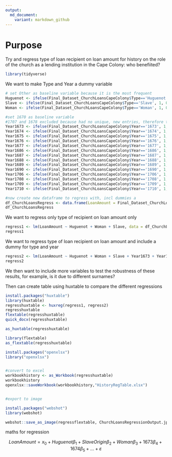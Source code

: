 ```yaml
---
output:
  md_document:
    variant: markdown_github
---
```


# Purpose

Try and regress type of loan recipient on loan amount for history on the role of the church as a lending institution in the Cape Colony: who benefiited?

```r
library(tidyverse)
```

We want to make Type and Year a dummy variable
```r
# set Other as baseline variable because it is the most frequent
Huguenot <- ifelse(Final_Dataset_ChurchLoansCapeColony$Type=='Huguenot', 1, 0)
Slave <- ifelse(Final_Dataset_ChurchLoansCapeColony$Type=='Slave', 1, 0)
Woman <- ifelse(Final_Dataset_ChurchLoansCapeColony$Type=='Woman', 1, 0)

#set 1670 as baseline variable 
#1707 and 1678 excluded because had no unique, new entries, therefore there are 15 years
Year1673 <- ifelse(Final_Dataset_ChurchLoansCapeColony$Year=='1673', 1, 0)
Year1674 <- ifelse(Final_Dataset_ChurchLoansCapeColony$Year=='1674', 1, 0)
Year1675 <- ifelse(Final_Dataset_ChurchLoansCapeColony$Year=='1675', 1, 0)
Year1676 <- ifelse(Final_Dataset_ChurchLoansCapeColony$Year=='1676', 1, 0)
Year1677 <- ifelse(Final_Dataset_ChurchLoansCapeColony$Year=='1677', 1, 0)
Year1686 <- ifelse(Final_Dataset_ChurchLoansCapeColony$Year=='1686', 1, 0)
Year1687 <- ifelse(Final_Dataset_ChurchLoansCapeColony$Year=='1687', 1, 0)
Year1688 <- ifelse(Final_Dataset_ChurchLoansCapeColony$Year=='1688', 1, 0)
Year1689 <- ifelse(Final_Dataset_ChurchLoansCapeColony$Year=='1689', 1, 0)
Year1690 <- ifelse(Final_Dataset_ChurchLoansCapeColony$Year=='1690', 1, 0)
Year1706 <- ifelse(Final_Dataset_ChurchLoansCapeColony$Year=='1706', 1, 0)
Year1708 <- ifelse(Final_Dataset_ChurchLoansCapeColony$Year=='1708', 1, 0)
Year1709 <- ifelse(Final_Dataset_ChurchLoansCapeColony$Year=='1709', 1, 0)
Year1710 <- ifelse(Final_Dataset_ChurchLoansCapeColony$Year=='1710', 1, 0)

#now create new dataframe to regress with, incl dummies a
df_ChurchLoansRegress <- data.frame(LoanAmount = Final_Dataset_ChurchLoansCapeColony$LoanAmount, Huguenot = Huguenot, Slave = Slave, Woman = Woman, Year1673 = Year1673, Year1674 = Year1674, Year1675 = Year1675, Year1676 = Year1676, Year1686 = Year1686, Year1687 = Year1687, Year1688 = Year1688, Year1689 = Year1689, Year1690 = Year1690, Year1706 =Year1706, Year1708=Year1708, Year1709=Year1709, Year1710 = Year1710)
df_ChurchLoansRegress
```

We want to regress only type of recipient on loan amount only
```r
regress1 <- lm(LoanAmount ~ Huguenot + Woman + Slave, data = df_ChurchLoansRegress)
regress1
```

We want to regress type of loan recipient on loan amount and include a dummy for type and year 
```r
regress2 <- lm(LoanAmount ~ Huguenot + Woman + Slave + Year1673 + Year1674 + Year1675 + Year1676 + Year1677 + Year1686 + Year1687 + Year1688 + Year1689 + Year1690 + Year1706 + Year1708 + Year1709 + Year1710, data = df_ChurchLoansRegress)
regress2
```
We then want to include more variables to test the robustness of these results, for example, is it due to different surnames? 

Then can create table using huxtable to compare the different regressions
```r
install.packages("huxtable")
library(huxtable)
regresshuxtable <- huxreg(regress1, regress2)
regresshuxtable
flextable(regresshuxtable)
quick_docx(regresshuxtable)

as_huxtable(regresshuxtable)

library(flextable)
as_flextable(regresshuxtable)

install.packages("openxlsx")
library("openxlsx")


#convert to excel
workbookhistory <- as_Workbook(regresshuxtable)
workbookhistory
openxlsx::saveWorkbook(workbookhistory,"HistoryRegTable.xlsx")


#export to image

install.packages("webshot")
library(webshot)

webshot::save_as_image(regressflextable, ChurchLoansRegressionOutput.jpeg, webshot="webshot")
```
maths for regression

$$
LoanAmount = x_0 + Huguenot \beta_1 + SlaveOrigin \beta_2 + Woman \beta_3 + 1673 \beta_4 + 1674 \beta_5+...+ \varepsilon
$$


